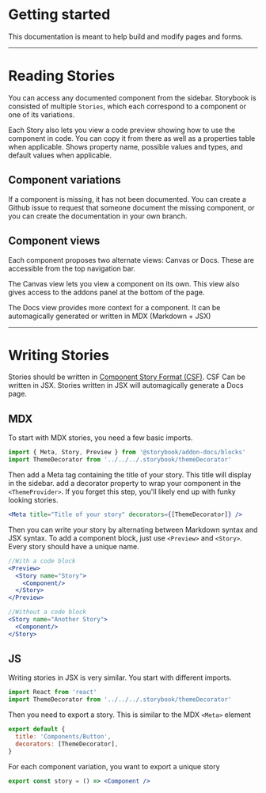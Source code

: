 
<Meta id="1-start" title="Getting started" decorators={[ThemeDecorator]} />

# Getting started

This documentation is meant to help build and modify pages and forms.

---

# Reading Stories

You can access any documented component from the sidebar. Storybook is consisted of multiple `Stories`, which each correspond to a component or one of its variations.

Each Story also lets you view a code preview showing how to use the component in code. You can copy it from there as well as a properties table when applicable. Shows property name, possible values and types, and default values when applicable.

## Component variations

If a component is missing, it has not been documented. You can create a Github issue to request that someone document the missing component, or you can create the documentation in your own branch.

## Component views

Each component proposes two alternate views: Canvas or Docs. These are accessible from the top navigation bar.

The Canvas view lets you view a component on its own. This view also gives access to the addons panel at the bottom of the page.

The Docs view provides more context for a component. It can be automagically generated or written in MDX (Markdown + JSX)

---

# Writing Stories

Stories should be written in [Component Story Format (CSF)](https://storybook.js.org/docs/formats/component-story-format/). CSF Can be written in JSX. Stories written in JSX will automagically generate a Docs page.

## MDX

To start with MDX stories, you need a few basic imports.

```jsx
import { Meta, Story, Preview } from '@storybook/addon-docs/blocks'
import ThemeDecorator from '../../../.storybook/themeDecorator'
```

Then add a Meta tag containing the title of your story. This title will display in the sidebar. add a decorator property to wrap your component in the `<ThemeProvider>`. If you forget this step, you'll likely end up with funky looking stories.

```jsx
<Meta title="Title of your story" decorators={[ThemeDecorator]} />
```

Then you can write your story by alternating between Markdown syntax and JSX syntax. To add a component block, just use `<Preview>` and `<Story>`. Every story should have a unique name.

```jsx
//With a code block
<Preview>
  <Story name="Story">
    <Component/>
  </Story>
</Preview>

//Without a code block
<Story name="Another Story">
  <Component/>
</Story>
```

## JS

Writing stories in JSX is very similar. You start with different imports.

```jsx
import React from 'react'
import ThemeDecorator from '../../../.storybook/themeDecorator'
```

Then you need to export a story. This is similar to the MDX `<Meta>` element

```jsx
export default {
  title: 'Components/Button',
  decorators: [ThemeDecorator],
}
```

For each component variation, you want to export a unique story

```jsx
export const story = () => <Component />
```
